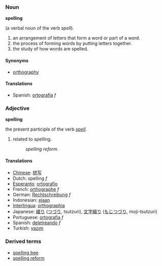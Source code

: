 ===Noun===
'''spelling'''

(a verbal noun of the verb ''spell'').
#an arrangement of letters that form a word or part of a word.
#the process of forming words by putting letters together.
#the study of how words are spelled.

==== Synonyms ====
*[[orthography]]

==== Translations ====
*Spanish: [[ortografía]] ''f''

===Adjective===<!-- not an adjective! you cannot say "very spelling" or "this reform is spelling" or "spellinger" or "spellingest" or "spellingly" - maybe it translates to an adjective in other languages but in English it's just a present participle! -->
'''spelling'''

the present participle of the verb ''[[spell]]''.
#related to spelling.
#:''spelling reform''.

==== Translations ====
*[[Chinese]]: [[拼写]]
*Dutch: spelling ''f''
*[[Esperanto]]: [[ortografio]]
*French: [[orthographe]] ''f''
*German: [[Rechtschreibung]] ''f''
*Indonesian: [[eja]]an
*[[Interlingua]]: [[orthographia]]
*Japanese: [[綴り]] ([[つづり]], tsutzuri), [[文字綴り]] ([[もじつづり]], moji-tsutzuri)
*Portuguese: [[ortografia]] ''f''
*Spanish: [[deletreando]] ''f''<!-- what about "deletreante"? -->
*Turkish: [[yazım]]

===Derived terms===
*[[spelling bee]]
*[[spelling reform]]